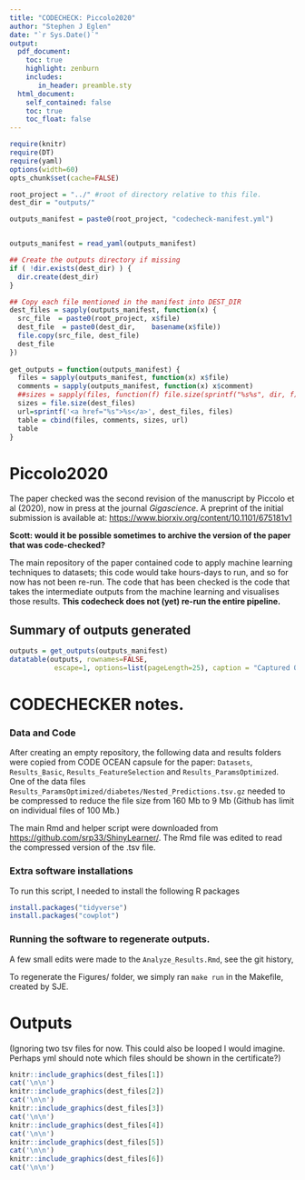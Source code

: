```yaml
---
title: "CODECHECK: Piccolo2020"
author: "Stephen J Eglen"
date: "`r Sys.Date()`"
output:
  pdf_document:
    toc: true
    highlight: zenburn
    includes:
       in_header: preamble.sty
  html_document:
    self_contained: false
    toc: true
    toc_float: false
---
```


```r
require(knitr)
require(DT)
require(yaml)
options(width=60)
opts_chunk$set(cache=FALSE)

root_project = "../" #root of directory relative to this file.
dest_dir = "outputs/"

outputs_manifest = paste0(root_project, "codecheck-manifest.yml")


outputs_manifest = read_yaml(outputs_manifest)

## Create the outputs directory if missing
if ( !dir.exists(dest_dir) ) {
  dir.create(dest_dir)
}

## Copy each file mentioned in the manifest into DEST_DIR
dest_files = sapply(outputs_manifest, function(x) {
  src_file  = paste0(root_project, x$file)
  dest_file  = paste0(dest_dir,    basename(x$file))
  file.copy(src_file, dest_file)
  dest_file
})
  
get_outputs = function(outputs_manifest) {
  files = sapply(outputs_manifest, function(x) x$file)
  comments = sapply(outputs_manifest, function(x) x$comment)
  ##sizes = sapply(files, function(f) file.size(sprintf("%s%s", dir, f)))
  sizes = file.size(dest_files)
  url=sprintf('<a href="%s">%s</a>', dest_files, files)
  table = cbind(files, comments, sizes, url)
  table
}
```



# Piccolo2020


The paper checked was the second revision of the manuscript by Piccolo
et al (2020), now in press at the journal *Gigascience*.  A preprint
of the initial submission is available at:
<https://www.biorxiv.org/content/10.1101/675181v1>

**Scott: would it be possible sometimes to archive the version of the
paper that was code-checked?**


The main repository of the paper contained code to apply machine
learning techniques to datasets; this code would take hours-days to
run, and so for now has not been re-run.  The code that has been
checked is the code that takes the intermediate outputs from the
machine learning and visualises those results.  **This codecheck does
not (yet) re-run the entire pipeline.**


## Summary of outputs generated
```r
outputs = get_outputs(outputs_manifest)
datatable(outputs, rownames=FALSE,
		   escape=1, options=list(pageLength=25), caption = "Captured Outputs")
```

# CODECHECKER notes.


### Data and Code

After creating an empty repository, the following data and results
folders were copied from CODE OCEAN capsule for the paper: `Datasets`,
`Results_Basic`, `Results_FeatureSelection` and
`Results_ParamsOptimized`.  One of the data files
`Results_ParamsOptimized/diabetes/Nested_Predictions.tsv.gz` needed to
be compressed to reduce the file size from 160 Mb to 9 Mb (Github has
limit on individual files of 100 Mb.)


The main Rmd and helper script were downloaded from
<https://github.com/srp33/ShinyLearner/>.  The Rmd file was edited to
read the compressed version of the .tsv file.

### Extra software installations



To run this script, I needed to install the following R packages

```r
install.packages("tidyverse")
install.packages("cowplot")
```

### Running the software to regenerate outputs.

A few small edits were made to the `Analyze_Results.Rmd`, see the git
history,

To regenerate the Figures/ folder, we simply ran `make run` in the
Makefile, created by SJE.


\clearpage

# Outputs

(Ignoring two tsv files for now.  This could also be looped I would
imagine.  Perhaps yml should note which files should be shown in the certificate?)

```r
knitr::include_graphics(dest_files[1])
cat('\n\n')
knitr::include_graphics(dest_files[2])
cat('\n\n')
knitr::include_graphics(dest_files[3])
cat('\n\n')
knitr::include_graphics(dest_files[4])
cat('\n\n')
knitr::include_graphics(dest_files[5])
cat('\n\n')
knitr::include_graphics(dest_files[6])
cat('\n\n')
```
